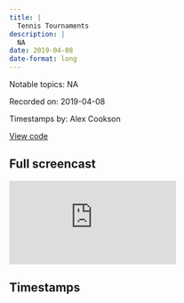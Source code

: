 ```yaml
---
title: |
  Tennis Tournaments
description: |
  NA
date: 2019-04-08
date-format: long
---
```


Notable topics: NA

Recorded on: 2019-04-08

Timestamps by: Alex Cookson

[View code](https://github.com/dgrtwo/data-screencasts/blob/master/grand-slams.Rmd)

## Full screencast

<iframe class="video" src="https://www.youtube.com/embed/YWUCUfEeNJI" title="YouTube video player" frameborder="0" allow="accelerometer; autoplay; clipboard-write; encrypted-media; gyroscope; picture-in-picture" allowfullscreen></iframe>

## Timestamps

<script id="timestamps" type="application-json">[{"timestamp_with_hours":"0:5:00","description":"Identifying duplicated rows ands fixing them","timestamp_sec":300},{"timestamp_with_hours":"0:11:15","description":"Using add_count and fct_reorder functions to order categories that are broken down into sub-categories for graphing","functions":"add_count | fct_reorder","timestamp_sec":675},{"timestamp_with_hours":"0:13:00","description":"Tidying graph titles (e.g., replacing underscores with spaces) using str_to_title and str_replace functions","functions":"str_to_title | str_replace","timestamp_sec":780},{"timestamp_with_hours":"0:15:00","description":"Using inner_join function to merge datasets","functions":"inner_join","timestamp_sec":900},{"timestamp_with_hours":"0:15:30","description":"Calculating age from date of birth using difftime and as.numeric functions","functions":"difftime | as.numeric","timestamp_sec":930},{"timestamp_with_hours":"0:16:35","description":"Adding simple calculations like mean and median into the text portion of markdown document","timestamp_sec":995},{"timestamp_with_hours":"0:17:45","description":"Looking at distribution of wins by sex using overlapping histograms","timestamp_sec":1065},{"timestamp_with_hours":"0:18:55","description":"Binning years into decades using truncated division %/%","functions":"%/%","timestamp_sec":1135},{"timestamp_with_hours":"0:20:15","description":"Splitting up boxplots so that they are separated into pairs (M/F) across a different group (decade) using interaction function","functions":"interaction","timestamp_sec":1215},{"timestamp_with_hours":"0:20:30","description":"Analyzing distribution of ages across decades, looking specifically at the effect of Serena Williams (one individual having a disproportionate affect on the data, making it look like there's a trend)","timestamp_sec":1230},{"timestamp_with_hours":"0:24:30","description":"Avoiding double-counting of individuals by counting their average age instead of their age at each win","timestamp_sec":1470},{"timestamp_with_hours":"0:30:20","description":"Starting analysis to predict winner of Grand Slam tournaments","timestamp_sec":1820},{"timestamp_with_hours":"0:35:00","description":"Creating rolling count using row_number function to make a count of previous tournament experience","functions":"row_number","timestamp_sec":2100},{"timestamp_with_hours":"0:39:45","description":"Creating rolling win count using cumsum function","functions":"cumsum","timestamp_sec":2385},{"timestamp_with_hours":"0:41:00","description":"Lagging rolling win count using lag function (otherwise we get information about a win before a player has actually won, for prediction purposes)","functions":"lag","timestamp_sec":2460},{"timestamp_with_hours":"0:43:30","description":"Asking, \"When someone is a finalist, what is their probability of winning as a function of previous tournaments won?\"","timestamp_sec":2610},{"timestamp_with_hours":"0:48:00","description":"Asking, \"How does the number of wins a finalist has affect their chance of winning?\"","timestamp_sec":2880},{"timestamp_with_hours":"0:49:00","description":"Backtesting simple classifier where person with more tournament wins is predicted to win the given tournament","timestamp_sec":2940},{"timestamp_with_hours":"0:51:45","description":"Creating classifier that gives points based on how far a player got in previous tournaments","timestamp_sec":3105},{"timestamp_with_hours":"0:52:55","description":"Using match function to turn name of round reached (1st round, 2nd round, …) into a number score (1, 2, …)","functions":"match","timestamp_sec":3175},{"timestamp_with_hours":"0:54:20","description":"Using cummean function to get score of average past performance (instead of cumsum function)","functions":"cummean","timestamp_sec":3260},{"timestamp_with_hours":"1:04:10","description":"Pulling names of rounds (1st round, 2nd round, … ) based on the rounded numeric score of previous performance","timestamp_sec":3850}]</script>
